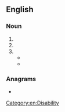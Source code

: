 {{also|pwd|CWD}}
==English==

===Noun===
{{en-noun}}

# {{initialism of|en|[[public works]] [[department]]}}
# {{initialism of|en|Portuguese Water Dog}}
# {{initialism of|en|[[person]] with [[disability]]}}
#* {{quote-book|en|year=1999|author=Alex Ndeezi|title=Progress and challenges with constitutional and legal provisions on disability|passage=Again, any subject concerning the situation or welfare of mankind has a direct or indirect bearing on '''PWDs''' either both as members of society and as '''PWDs'''.}}
#* {{quote-book|en|year=2014|author=Neal F. Chalofsky|title=Handbook of Human Resource Development|publisher=John Wiley & Sons|isbn=9781118839898|page=302
|passage=Polyrhythmic refers to the rhythm of identity markers changing in importance to  the person and to society. A person may identify more as a woman and second as a '''PWD'''. Disabilities can be visible and invisible.}}

===Anagrams===
* {{anagrams|en|a=dpw|DWP|PDW}}

[[Category:en:Disability]]